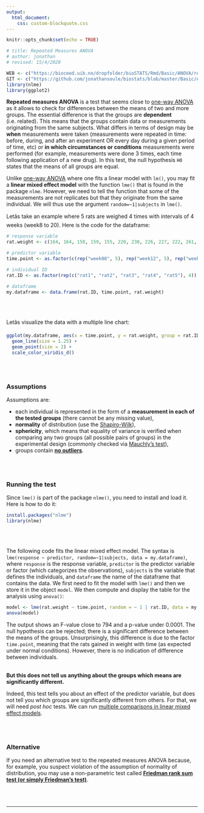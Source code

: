 ```yaml
---
output:
  html_document:
    css: custom-blockquote.css
---
```


```r
knitr::opts_chunk$set(echo = TRUE)

# title: Repeated Measures ANOVA
# author: jonathan
# revised: 15/4/2020

WEB <- c("https://bioceed.uib.no/dropfolder/bioSTATS/Rmd/Basic/ANOVA/repeated.html")
GIT <- c("https://github.com/jonathansoule/biostats/blob/master/Basic/ANOVA/repeated.Rmd")
library(nlme)
library(ggplot2)
```
**Repeated measures ANOVA** is a test that seems close to [one-way ANOVA](http://biostats.w.uib.no/one-way-anova/){target="_blank"} as it allows to check for differences between the means of two and more groups. The essential difference is that the groups are **dependent** (i.e. related). This means that the groups contain data or measurements originating from the same subjects. What differs in terms of design may be **when** measurements were taken (measurements were repeated in time: before, during, and after an experiment OR every day during a given period of time, etc) or **in which circumstances or conditions** measurements were performed (for example, measurements were done 3 times, each time following application of a new drug). In this test, the null hypothesis `H0` states that the means of all groups are equal.

Unlike [one-way ANOVA](http://biostats.w.uib.no/one-way-anova/){target="_blank"} where one fits a linear model with `lm()`, you may fit a **linear mixed effect model** with the function `lme()` that is found in the package `nlme`. However, we need to tell the function that some of the measurements are not replicates but that they originate from the same individual. We will thus use the argument `random=~1|subjects` in `lme()`.

Letâs take an example where 5 rats are weighed 4 times with intervals of 4 weeks (week8 to 20). Here is the code for the dataframe:
```r
# response variable
rat.weight <- c(164, 164, 158, 159, 155, 220, 230, 226, 227, 222, 261, 275, 264, 280, 272, 306, 326, 320, 330, 312)

# predictor variable
time.point <- as.factor(c(rep("week08", 5), rep("week12", 5), rep("week16", 5), rep("week20", 5)))

# individual ID
rat.ID <- as.factor(rep(c("rat1", "rat2", "rat3", "rat4", "rat5"), 4))

# dataframe
my.dataframe <- data.frame(rat.ID, time.point, rat.weight)
```
<br/><br/>

Letâs visualize the data with a multiple line chart:
```r
ggplot(my.dataframe, aes(x = time.point, y = rat.weight, group = rat.ID, color = rat.ID)) +
  geom_line(size = 1.25) +
  geom_point(size = 2) +
  scale_color_viridis_d()
```
<br/><br/>

### Assumptions

Assumptions are:

+ each individual is represented in the form of a **measurement in each of the tested groups** (there cannot be any missing value),
+ **normality** of distribution (use the  [Shapiro-Wilk](https://biostats.w.uib.no/test-for-normality-shapiro-wilks-test/){target="_blank"}),
+ **sphericity**, which means that equality of variance is verified when comparing any two groups (all possible pairs of groups) in the experimental design (commonly checked via [Mauchly's test](https://biostats.w.uib.no/test-for-sphericity-mauchly-test/){target="_blank"}), 
+ groups contain [**no outliers**](https://biostats.w.uib.no/finding-outliers/){target="_blank"}.

<br/><br/>

### Running the test

Since `lme()` is part of the package `nlme()`, you need to install and load it. Here is how to do it:

```r
install.packages("nlme")
library(nlme)
```
<br/><br/>

The following code fits the linear mixed effect model. The syntax is `lme(response ~ predictor, random=~1|subjects, data = my.dataframe)`, where `response` is the response variable, `predictor` is the predictor variable or factor (which categorizes the observations), `subjects` is the variable that defines the individuals, and `dataframe` the name of the dataframe that contains the data.
We first need to fit the model with `lme()` and then we store it in the object `model`. We then compute and display the table for the analysis using `anova()`:
```r
model <- lme(rat.weight ~ time.point, random = ~ 1 | rat.ID, data = my.dataframe)
anova(model)
```

The output shows an F-value close to 794 and a p-value under 0.0001. The null hypothesis can be rejected; there is a significant difference between the means of the groups. Unsurprisingly, this difference is due to the factor `time.point`, meaning that the rats gained in weight with time (as expected under normal conditions). However, there is no indication of difference between individuals.
<br/><br/>

**But this does not tell us anything about the groups which means are significantly different.**

Indeed, this test tells you about an effect of the predictor variable, but does not tell you which groups are significantly different from others. For that, we will need *post hoc* tests. We can run [multiple comparisons in linear mixed effect models](https://biostats.w.uib.no/post-hoc-tests-multiple-comparisons-in-linear-mixed-effect-models/){target="_blank"}.

<br/><br/>

### Alternative

If you need an alternative test to the repeated measures ANOVA because, for example, you suspect violation of the assumption of normality of distribution, you may use a non-parametric test called [**Friedman rank sum test (or simply Friedman's test)**](http://biostats.w.uib.no/friedmans-test/){target="_blank"}.


<br/><br/>

***
<!-- UNCOMMENT TO ACTIVATE
Get the Rmarkdown file corresponding to this page on [GitHub](`r GIT`){target="_blank"}.
-->
